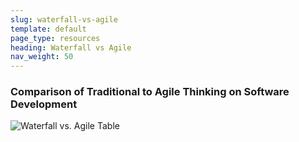 ```yaml
---
slug: waterfall-vs-agile
template: default
page_type: resources
heading: Waterfall vs Agile
nav_weight: 50
---
```

### Comparison of Traditional to Agile Thinking on Software Development

![Waterfall vs. Agile Table](/images/Agile-table-01.jpg)
